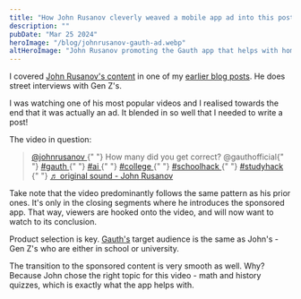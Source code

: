 ```yaml
---
title: "How John Rusanov cleverly weaved a mobile app ad into this post"
description: ""
pubDate: "Mar 25 2024"
heroImage: "/blog/johnrusanov-gauth-ad.webp"
altHeroImage: "John Rusanov promoting the Gauth app that helps with homework and studying"
---
```


I covered [John Rusanov's content](https://www.tiktok.com/@johnrusanov) in one of my [earlier blog posts](/blog/followers-street-interviews). He does street interviews with Gen Z's.

I was watching one of his most popular videos and I realised towards the end that it was actually an ad.
It blended in so well that I needed to write a post!

The video in question:

<div>
  <blockquote
    class="tiktok-embed"
    cite="https://www.tiktok.com/@johnrusanov/video/7331138908484324651"
    data-video-id="7331138908484324651"
    style="max-width: 605px;min-width: 325px;"
  >
    <section>
      <a
        target="_blank"
        title="@johnrusanov"
        href="https://www.tiktok.com/@johnrusanov?refer=embed"
      >
        @johnrusanov
      </a>{" "}
      How many did you get correct? @gauthofficial{" "}
      <a
        title="gauth"
        target="_blank"
        href="https://www.tiktok.com/tag/gauth?refer=embed"
      >
        #gauth
      </a>{" "}
      <a
        title="ai"
        target="_blank"
        href="https://www.tiktok.com/tag/ai?refer=embed"
      >
        #ai
      </a>{" "}
      <a
        title="college"
        target="_blank"
        href="https://www.tiktok.com/tag/college?refer=embed"
      >
        #college
      </a>{" "}
      <a
        title="schoolhack"
        target="_blank"
        href="https://www.tiktok.com/tag/schoolhack?refer=embed"
      >
        #schoolhack
      </a>{" "}
      <a
        title="studyhack"
        target="_blank"
        href="https://www.tiktok.com/tag/studyhack?refer=embed"
      >
        #studyhack
      </a>{" "}
      <a
        target="_blank"
        title="♬ original sound - John Rusanov"
        href="https://www.tiktok.com/music/original-sound-7331139045789158190?refer=embed"
      >
        ♬ original sound - John Rusanov
      </a>
    </section>
  </blockquote>
  <script async src="https://www.tiktok.com/embed.js"></script>
</div>

Take note that the video predominantly follows the same pattern as his prior ones.
It's only in the closing segments where he introduces the sponsored app.
That way, viewers are hooked onto the video, and will now want to watch to its conclusion.

Product selection is key. [Gauth's](https://www.gauthmath.com/) target audience
is the same as John's - Gen Z's who are either in school or university.

The transition to the sponsored content is very smooth as well. Why?
Because John chose the right topic for this video - math and
history quizzes, which is exactly what the app helps with.
